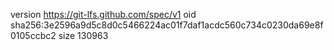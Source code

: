 version https://git-lfs.github.com/spec/v1
oid sha256:3e2596a9d5c8d0c5466224ac01f7daf1acdc560c734c0230da69e8f0105ccbc2
size 130963
